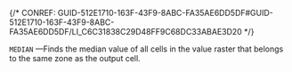 

{/* CONREF: GUID-512E1710-163F-43F9-8ABC-FA35AE6DD5DF#GUID-512E1710-163F-43F9-8ABC-FA35AE6DD5DF/LI_C6C31838C29D48FF9C68DC33ABAE3D20  */}

`MEDIAN` —Finds the median value of all cells in the value raster that belongs to the same zone as the output cell.
